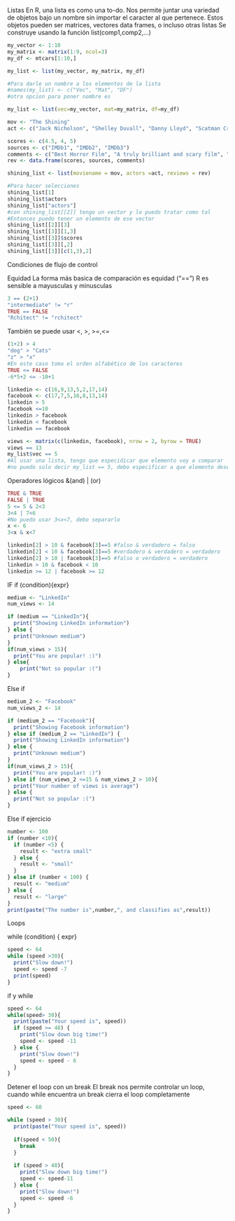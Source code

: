 Listas
En R, una lista es como una to-do. Nos permite juntar una variedad de objetos bajo un nombre 
sin importar el caracter al que pertenece. Estos objetos pueden ser matrices, vectores
data frames, o incluso otras listas
Se construye usando la función list(comp1,comp2,...)

```r
my_vector <- 1:10
my_matrix <- matrix(1:9, ncol=3)
my_df <- mtcars[1:10,]

my_list <- list(my_vector, my_matrix, my_df)

#Para darle un nombre a los elementos de la lista
#names(my_list) <- c("Vec", "Mat", "DF")
#otra opcion para poner nombre es

my_list <- list(vec=my_vector, mat=my_matrix, df=my_df)
```


```r
mov <- "The Shining"
act <- c("Jack Nicholson", "Shelley Duvall", "Danny Lloyd", "Scatman Crothers", "Barry Nelson")

scores <- c(4.5, 4, 5)
sources <- c("IMDb1", "IMDb2", "IMDb3")
comments <- c("Best Horror Film", "A truly brilliant and scary film", "A masterpiece of psychological horror")
rev <- data.frame(scores, sources, comments)

shining_list <- list(moviename = mov, actors =act, reviews = rev)

#Para hacer selecciones
shining_list[1]
shining_list$actors
shining_list["actors"]
#con shining_list[[2]] tengo un vector y lo puedo tratar como tal
#Entonces puedo tener un elemento de ese vector
shining_list[[2]][3]
shining_list[[3]][1,3]
shining_list[[3]]$scores
shining_list[[3]][,2]
shining_list[[3]][c(1,3),2]
```

Condiciones de flujo de control

Equidad
La forma más basica de comparación es equidad ("==")
R es sensible a mayusculas y minusculas

```r
3 == (2+1)
"intermediate" != "r"
TRUE == FALSE
"Rchitect" != "rchitect"
```

También se puede usar <, >, >=,<=
```r
(1+2) > 4
"dog" > "Cats"
"z" > "x"
#En este caso toma el orden alfabético de los caracteres
TRUE <= FALSE
-6*5+2 <= -10+1
```



```r
linkedin <- c(16,9,13,5,2,17,14)
facebook <- c(17,7,5,16,8,13,14)
linkedin > 5
facebook <=10
linkedin > facebook
linkedin < facebook
linkedin == facebook

views <- matrix(c(linkedin, facebook), nrow = 2, byrow = TRUE)
views == 13
my_list$vec == 5
#Al usar una lista, tengo que especidicar que elemento voy a comparar
#no puedo solo decir my_list == 5, debo especificar a que elemento deseo comparar

```

Operadores lógicos
&(and) | (or)

```r
TRUE & TRUE
FALSE | TRUE
5 <= 5 & 2<3
3<4 | 7<6
#No puedo usar 3<x<7, debo separarlo 
x <- 6
3<x & x<7

linkedin[2] > 10 & facebook[3]==5 #falso & verdadero = falso
linkedin[2] < 10 & facebook[3]==5 #verdadero & verdadero = verdadero
linkedin[2] > 10 | facebook[3]==5 #falso o verdadero = verdadero
linkedin > 10 & facebook < 10
linkedin >= 12 | facebook >= 12
```


IF
if (condition){expr}

```r
medium <- "LinkedIn"
num_views <- 14

if (medium == "LinkedIn"){
  print("Showing LinkedIn information")
} else {
  print("Unknown medium")
}
if(num_views > 15){
  print("You are popular! :)") 
} else{
    print("Not so popular :(")
}
```


Else if

```r
medium_2 <- "Facebook"
num_views_2 <- 14

if (medium_2 == "Facebook"){
  print("Showing Facebook information")
} else if (medium_2 == "LinkedIn") {
  print("Showing LinkedIn information")
} else {
  print("Unknown medium")
}
if(num_views_2 > 15){
  print("You are popular! :)") 
} else if (num_views_2 <=15 & num_views_2 > 10){
  print("Your number of views is average")
} else {
  print("Not so popular :(")
}
```


Else if ejercicio
```r
number <- 100
if (number <10){
  if (number <5) {
    result <- "extra small"
  } else {
    result <- "small"
  }
} else if (number < 100) {
  result <- "medium"
} else {
  result <- "large"
}
print(paste("The number is",number,", and classifies as",result))
```

Loops

while (condition) { expr}

```r
speed <- 64
while (speed >30){
  print("Slow down!")
  speed <- speed -7
  print(speed)
}
```
if y while

```r
speed <- 64
while(speed> 30){
  print(paste("Your speed is", speed))
  if (speed >= 48) {
    print("Slow down big time!")
    speed <- speed -11
  } else {
    print("Slow down!")
    speed <- speed - 6
  } 
}
```



Detener el loop con un break
El break nos permite controlar un loop, cuando while encuentra un break cierra el loop completamente

```r
speed <- 60

while (speed > 30){
  print(paste("Your speed is", speed))
  
  if(speed < 50){
    break
  }
  
  if (speed > 48){
    print("Slow down big time!")
    speed <- speed-11
  } else {
    print("Slow down!")
    speed <- speed -6
  }
}
```




























